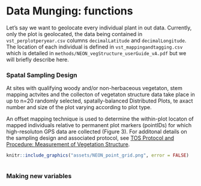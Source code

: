 # Data Munging: functions


Let's say we want to geolocate every individual plant in out data. Currently, only the plot is geolocated, the data being contained in `vst_perplotperyear.csv` columns `decimalLatitude` and `decimalLongitude`. The location of each individual is defined in `vst_mappingandtagging.csv` which is detailed in `methods/NEON_vegStructure_userGuide_vA.pdf` but we will briefly describe here. 

### Spatal Sampling Design

At sites with qualifying woody and/or non-herbaceous vegetaton, stem mapping actvites and the collecton of vegetaton structure data take place in up to n=20 randomly selected, spatally-balanced Distributed Plots, te axact number and size of the plot varying according to plot type.

An offset mapping technique is used to determine the within-plot locaton of mapped individuals relative to permanent plot markers (pointIDs) for which high-resoluton GPS data are collected (Figure 3). For additonal details on the sampling design and associated protocol, see  [TOS Protocol and Procedure: Measurement of Vegetation Structure](https://data.neonscience.org/documents/10179/2139401/NEON.DOC.000987vE/313b430e-c0b0-4f78-894d-c0300b47488b?version=1.0).

```r
knitr::include_graphics("assets/NEON_point_grid.png", error = FALSE)
```



```r


```


### Making new variables
